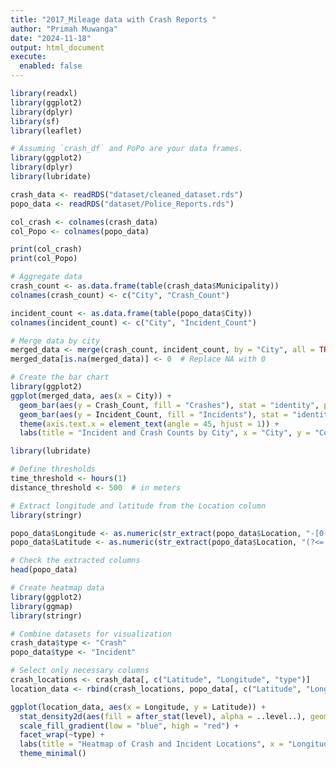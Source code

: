```yaml
---
title: "2017_Mileage data with Crash Reports "
author: "Primah Muwanga"
date: "2024-11-18"
output: html_document
execute:
  enabled: false
---
```

```r
library(readxl)
library(ggplot2)
library(dplyr)
library(sf)
library(leaflet)
```

```r
# Assuming `crash_df` and PoPo are your data frames.
library(ggplot2)
library(dplyr)
library(lubridate)

crash_data <- readRDS("dataset/cleaned_dataset.rds")
popo_data <- readRDS("dataset/Police_Reports.rds")

col_crash <- colnames(crash_data)
col_Popo <- colnames(popo_data)

print(col_crash)
print(col_Popo)
```

```r
# Aggregate data
crash_count <- as.data.frame(table(crash_data$Municipality))
colnames(crash_count) <- c("City", "Crash_Count")

incident_count <- as.data.frame(table(popo_data$City))
colnames(incident_count) <- c("City", "Incident_Count")

# Merge data by city
merged_data <- merge(crash_count, incident_count, by = "City", all = TRUE)
merged_data[is.na(merged_data)] <- 0  # Replace NA with 0

# Create the bar chart
library(ggplot2)
ggplot(merged_data, aes(x = City)) +
  geom_bar(aes(y = Crash_Count, fill = "Crashes"), stat = "identity", position = "dodge") +
  geom_bar(aes(y = Incident_Count, fill = "Incidents"), stat = "identity", position = "dodge") +
  theme(axis.text.x = element_text(angle = 45, hjust = 1)) +
  labs(title = "Incident and Crash Counts by City", x = "City", y = "Count", fill = "Type")


```

```r
library(lubridate)

# Define thresholds
time_threshold <- hours(1)
distance_threshold <- 500  # in meters

```


```r
# Extract longitude and latitude from the Location column
library(stringr)

popo_data$Longitude <- as.numeric(str_extract(popo_data$Location, "-[0-9]+\\.[0-9]+"))
popo_data$Latitude <- as.numeric(str_extract(popo_data$Location, "(?<= )[0-9]+\\.[0-9]+"))

# Check the extracted columns
head(popo_data)


```

```r
# Create heatmap data
library(ggplot2)
library(ggmap)
library(stringr)

# Combine datasets for visualization
crash_data$type <- "Crash"
popo_data$type <- "Incident"

# Select only necessary columns
crash_locations <- crash_data[, c("Latitude", "Longitude", "type")]
location_data <- rbind(crash_locations, popo_data[, c("Latitude", "Longitude", "type")])

ggplot(location_data, aes(x = Longitude, y = Latitude)) +
  stat_density2d(aes(fill = after_stat(level), alpha = ..level..), geom = "polygon") +
  scale_fill_gradient(low = "blue", high = "red") +
  facet_wrap(~type) +
  labs(title = "Heatmap of Crash and Incident Locations", x = "Longitude", y = "Latitude") +
  theme_minimal()

```


